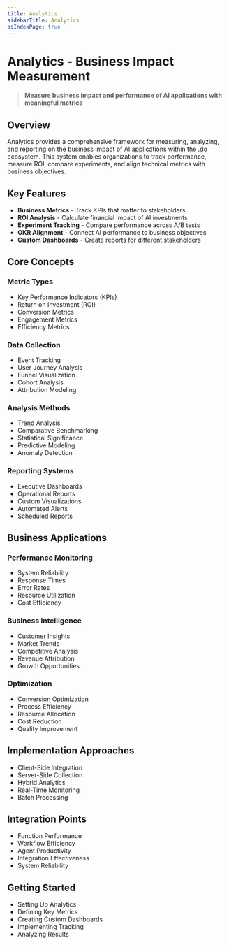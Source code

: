 ```yaml
---
title: Analytics
sidebarTitle: Analytics
asIndexPage: true
---
```


# Analytics - Business Impact Measurement

> **Measure business impact and performance of AI applications with meaningful metrics**

## Overview

Analytics provides a comprehensive framework for measuring, analyzing, and reporting on the business impact of AI applications within the .do ecosystem. This system enables organizations to track performance, measure ROI, compare experiments, and align technical metrics with business objectives.

## Key Features

- **Business Metrics** - Track KPIs that matter to stakeholders
- **ROI Analysis** - Calculate financial impact of AI investments
- **Experiment Tracking** - Compare performance across A/B tests
- **OKR Alignment** - Connect AI performance to business objectives
- **Custom Dashboards** - Create reports for different stakeholders

## Core Concepts

### Metric Types

- Key Performance Indicators (KPIs)
- Return on Investment (ROI)
- Conversion Metrics
- Engagement Metrics
- Efficiency Metrics

### Data Collection

- Event Tracking
- User Journey Analysis
- Funnel Visualization
- Cohort Analysis
- Attribution Modeling

### Analysis Methods

- Trend Analysis
- Comparative Benchmarking
- Statistical Significance
- Predictive Modeling
- Anomaly Detection

### Reporting Systems

- Executive Dashboards
- Operational Reports
- Custom Visualizations
- Automated Alerts
- Scheduled Reports

## Business Applications

### Performance Monitoring

- System Reliability
- Response Times
- Error Rates
- Resource Utilization
- Cost Efficiency

### Business Intelligence

- Customer Insights
- Market Trends
- Competitive Analysis
- Revenue Attribution
- Growth Opportunities

### Optimization

- Conversion Optimization
- Process Efficiency
- Resource Allocation
- Cost Reduction
- Quality Improvement

## Implementation Approaches

- Client-Side Integration
- Server-Side Collection
- Hybrid Analytics
- Real-Time Monitoring
- Batch Processing

## Integration Points

- Function Performance
- Workflow Efficiency
- Agent Productivity
- Integration Effectiveness
- System Reliability

## Getting Started

- Setting Up Analytics
- Defining Key Metrics
- Creating Custom Dashboards
- Implementing Tracking
- Analyzing Results
